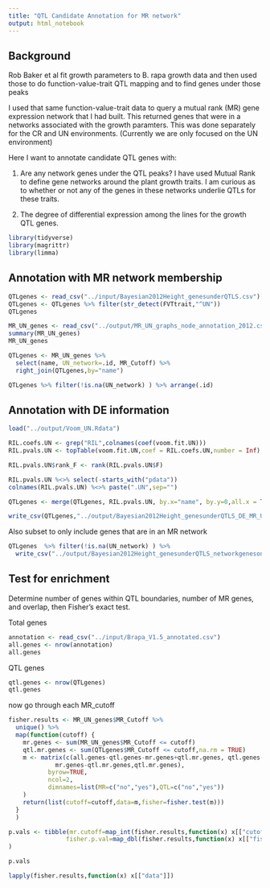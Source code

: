 ```yaml
---
title: "QTL Candidate Annotation for MR network"
output: html_notebook
---
```


## Background

Rob Baker et al fit growth parameters to B. rapa growth data and then used those to do function-value-trait QTL mapping and to find genes under those peaks

I used that same function-value-trait data to query a mutual rank (MR) gene expression network that I had built.  This returned genes that were in a networks associated with the growth paramters.  This was done separately for the CR and UN environments.  (Currently we are only focused on the UN environment)

Here I want to annotate candidate QTL genes with:

1. Are any network genes under the QTL peaks?  I have used Mutual Rank to define gene networks around the plant growth traits.  I am curious as to whether or not any of the genes in these networks underlie QTLs for these traits.

2. The degree of differential expression among the lines for the growth QTL genes.

```r
library(tidyverse)
library(magrittr)
library(limma)
```

## Annotation with MR network membership

```r
QTLgenes <- read_csv("../input/Bayesian2012Height_genesunderQTLS.csv")[,-1]
QTLgenes <- QTLgenes %>% filter(str_detect(FVTtrait,"^UN"))
QTLgenes
```

```r
MR_UN_genes <- read_csv("../output/MR_UN_graphs_node_annotation_2012.csv")
summary(MR_UN_genes)
MR_UN_genes
```

```r
QTLgenes <- MR_UN_genes %>%
  select(name, UN_network=.id, MR_Cutoff) %>%
  right_join(QTLgenes,by="name")
```

```r
QTLgenes %>% filter(!is.na(UN_network) ) %>% arrange(.id)
```


## Annotation with DE information

```r
load("../output/Voom_UN.Rdata")
```

```r
RIL.coefs.UN <- grep("RIL",colnames(coef(voom.fit.UN)))
RIL.pvals.UN <- topTable(voom.fit.UN,coef = RIL.coefs.UN,number = Inf)
```

```r
RIL.pvals.UN$rank_F <- rank(RIL.pvals.UN$F)

RIL.pvals.UN %<>% select(-starts_with("pdata"))
colnames(RIL.pvals.UN) %<>% paste(".UN",sep="")
```

```r
QTLgenes <- merge(QTLgenes, RIL.pvals.UN, by.x="name", by.y=0,all.x = TRUE, all.y = FALSE)
```

```r
write_csv(QTLgenes,"../output/Bayesian2012Height_genesunderQTLS_DE_MR_UN.csv")
```

Also subset to only include genes that are in an MR network

```r
QTLgenes  %>% filter(!is.na(UN_network) ) %>%
  write_csv("../output/Bayesian2012Height_genesunderQTLS_networkgenesonly_DE_MR_UN.csv")
```

## Test for enrichment

Determine number of genes within QTL boundaries, number of MR genes, and overlap, then Fisher's exact test.

Total genes
```r
annotation <- read_csv("../input/Brapa_V1.5_annotated.csv")
all.genes <- nrow(annotation)
all.genes
```

QTL genes
```r
qtl.genes <- nrow(QTLgenes)
qtl.genes
```

now go through each MR_cutoff

```r
fisher.results <- MR_UN_genes$MR_Cutoff %>%
  unique() %>%
  map(function(cutoff) {
    mr.genes <- sum(MR_UN_genes$MR_Cutoff <= cutoff)
    qtl.mr.genes <- sum(QTLgenes$MR_Cutoff <= cutoff,na.rm = TRUE)
    m <- matrix(c(all.genes-qtl.genes-mr.genes+qtl.mr.genes, qtl.genes-qtl.mr.genes,
             mr.genes-qtl.mr.genes,qtl.mr.genes),
           byrow=TRUE,
           ncol=2,
           dimnames=list(MR=c("no","yes"),QTL=c("no","yes"))
    )
    return(list(cutoff=cutoff,data=m,fisher=fisher.test(m)))
  }
  )

p.vals <- tibble(mr.cutoff=map_int(fisher.results,function(x) x[["cutoff"]]),
                fisher.p.val=map_dbl(fisher.results,function(x) x[["fisher"]]$p.value)
)

p.vals

lapply(fisher.results,function(x) x[["data"]])
```
    
    
    
    
    